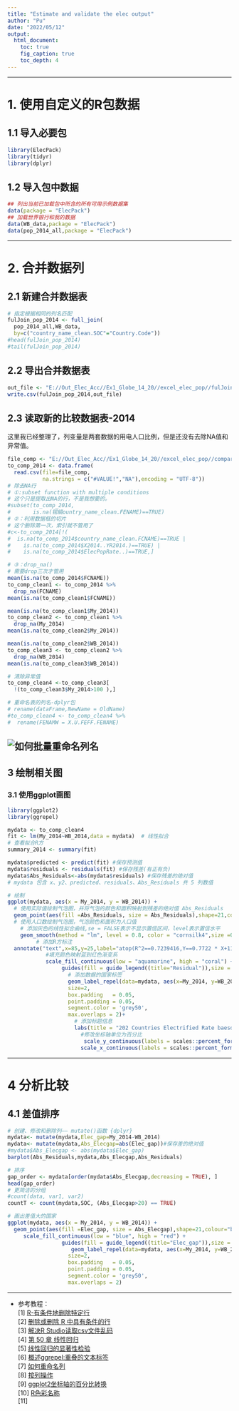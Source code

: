 ```yaml
---
title: "Estimate and validate the elec output"
author: "Pu"
date: "2022/05/12"
output: 
  html_document:
    toc: true
    fig_caption: true
    toc_depth: 4
---
```



---

# 1. 使用自定义的R包数据

## 1.1 导入必要包

```r
library(ElecPack)
library(tidyr)
library(dplyr)
```

## 1.2 导入包中数据


```r
## 列出当前已加载包中所含的所有可用示例数据集
data(package = "ElecPack")
## 加载世界银行和我的数据
data(WB_data,package = "ElecPack")
data(pop_2014_all,package = "ElecPack")
```

---

# 2. 合并数据列

## 2.1 新建合并数据表

```r
# 指定根据相同的列名匹配
fulJoin_pop_2014 <- full_join(
  pop_2014_all,WB_data,
  by=c("country_name_clean.SOC"="Country.Code")) 
#head(fulJoin_pop_2014)
#tail(fulJoin_pop_2014)

```

## 2.2 导出合并数据表
```R
out_file <- "E://Out_Elec_Acc//Ex1_Globe_14_20//excel_elec_pop//fulJoin_pop_2014.csv"
write.csv(fulJoin_pop_2014,out_file)
```

## 2.3 读取新的比较数据表-2014
这里我已经整理了，列变量是两套数据的用电人口比例，但是还没有去除NA值和异常值。
```R
file_comp <- "E://Out_Elec_Acc//Ex1_Globe_14_20//excel_elec_pop//compare_2014.csv"
to_comp_2014 <- data.frame(
  read.csv(file=file_comp,
           na.strings = c("#VALUE!","NA"),encoding = "UTF-8"))
# 除去NA行
# ①:subset function with multiple conditions
# 这个只是提取出NA的行，不是我想要的。
#subset(to_comp_2014,
#       is.na(锘縞ountry_name_clean.FENAME)==TRUE)
# ②：利用数据框的切片
# 这个删除第一次，索引就不管用了
#c<-to_comp_2014[!(
#  is.na(to_comp_2014$country_name_clean.FCNAME)==TRUE |
#    is.na(to_comp_2014$X2014..YR2014.)==TRUE) |
#    is.na(to_comp_2014$ElecPopRate..)==TRUE,]

# ③：drop_na()
# 需要drop三次才管用
mean(is.na(to_comp_2014$FCNAME))
to_comp_clean1 <- to_comp_2014 %>%
  drop_na(FCNAME)
mean(is.na(to_comp_clean1$FCNAME))

mean(is.na(to_comp_clean1$My_2014))
to_comp_clean2 <- to_comp_clean1 %>%
  drop_na(My_2014)
mean(is.na(to_comp_clean2$My_2014))

mean(is.na(to_comp_clean2$WB_2014))
to_comp_clean3 <- to_comp_clean2 %>%
  drop_na(WB_2014)
mean(is.na(to_comp_clean3$WB_2014))

# 清除异常值
to_comp_clean4 <-to_comp_clean3[
  !(to_comp_clean3$My_2014>100 ),]

# 重命名表的列名-dplyr包
# rename(dataFrame,NewName = OldName)
#to_comp_clean4 <- to_comp_clean4 %>%
#  rename(FENAMW = X.U.FEFF.FENAME)
```
![如何批量重命名列名](https://www.marsja.se/wp-content/uploads/2020/12/renaming_columns_in_R_dplyr.jpg "图片title")   
---

## 3 绘制相关图

### 3.1 使用ggplot画图

```R
library(ggplot2)
library(ggrepel)

mydata <- to_comp_clean4
fit <- lm(My_2014~WB_2014,data = mydata)  # 线性拟合
# 查看拟合R方
summary_2014 <- summary(fit)

mydata$predicted <- predict(fit) #保存预测值
mydata$residuals <- residuals(fit) #保存残差(有正有负)
mydata$Abs_Residuals<-abs(mydata$residuals) #保存残差的绝对值
# mydata 包含 x、y2、predicted、residuals、Abs_Residuals 共 5 列数值

# 绘制
ggplot(mydata, aes(x = My_2014, y = WB_2014)) +
  # 使用实际值绘制气泡图，并将气泡的颜色和面积映射到残差的绝对值 Abs_Residuals
  geom_point(aes(fill =Abs_Residuals, size = Abs_Residuals),shape=21,colour="black") +
  # 使用人口数绘制气泡图，气泡颜色和面积为人口值
    # 添加灰色的线性拟合曲线,se = FALSE表示不显示置信区间，level表示置信水平
    geom_smooth(method = "lm", level = 0.8, color = "cornsilk4",size =0.5) + 
         # 添加R方标注
  annotate("text",x=85,y=25,label="atop(R^2==0.7239416,Y==0.7722 * X+11.2056)",fontface = "bold",parse=TRUE,size = 3,colour = "brown1")+
            #填充颜色映射蓝到红色渐变系
            scale_fill_continuous(low = "aquamarine", high = "coral") + 
                 guides(fill = guide_legend((title="Residual")),size = guide_legend((title="Residual"))) +
                   # 添加数据的国家标签
                   geom_label_repel(data=mydata, aes(x=My_2014, y=WB_2014, label = SOC,fontface = "bold"),
                   size=2,
                   box.padding   = 0.05, 
                   point.padding = 0.05,
                   segment.color = 'grey50',
                   max.overlaps = 2)+
                     # 添加标题信息
                     labs(title = "202 Countries Electrified Rate baesd on median_pop")+
                       #修改坐标轴单位为百分比
                        scale_y_continuous(labels = scales::percent_format(scale = 1))+
                       scale_x_continuous(labels = scales::percent_format(scale = 1))
```

---

# 4 分析比较
## 4.1 差值排序
```R
# 创建、修改和删除列—— mutate()函数 {dplyr}
mydata<- mutate(mydata,Elec_gap=My_2014-WB_2014)
mydata<- mutate(mydata,Abs_Elecgap=abs(Elec_gap))#保存差的绝对值
#mydata$Abs_Elecgap <- abs(mydata$Elec_gap) 
barplot(Abs_Residuals,mydata,Abs_Elecgap,Abs_Residuals)

# 排序
gap_order <- mydata[order(mydata$Abs_Elecgap,decreasing = TRUE), ]
head(gap_order)
# 更简洁的分组
#count(data, var1, var2)
countT <- count(mydata,SOC, (Abs_Elecgap>20) == TRUE)

# 画出差值大的国家
ggplot(mydata, aes(x = My_2014, y = WB_2014)) +
  geom_point(aes(fill =Elec_gap, size = Abs_Elecgap),shape=21,colour="black")+
     scale_fill_continuous(low = "blue", high = "red") + 
                 guides(fill = guide_legend((title="Elec_gap")),size = guide_legend((title="Elec_gap")))+
                    geom_label_repel(data=mydata, aes(x=My_2014, y=WB_2014, label = SOC,fontface = "bold"),
                   size=2,
                   box.padding   = 0.05, 
                   point.padding = 0.05,
                   segment.color = 'grey50',
                   max.overlaps = 2)
```




---

* 参考教程：  
[1] [R-有条件地删除特定行](https://www.programmingr.com/examples/remove-na-rows-in-r/ "删除特定行")  
[2] [删除或删除 R 中具有条件的行](https://www.datasciencemadesimple.com/delete-or-drop-rows-in-r-with-conditions-2/ )  
[3] [解决R Studio读取csv文件乱码](https://blog.csdn.net/weixin_40501747/article/details/80207295)  
[4] [第 50 章 线性回归](https://bookdown.org/wangminjie/R4DS/tidystats-lm.html)  
[5] [线性回归的显著性检验](http://www.r-tutor.com/elementary-statistics/simple-linear-regression/significance-test-linear-regression)  
[6] [概述ggrepel:重叠的文本标签](https://ggrepel.slowkow.com/articles/examples.html)    
[7] [如何重命名列](https://www.marsja.se/how-to-rename-column-or-columns-in-r-with-dplyr/)  
[8] [按列操作](https://dplyr.tidyverse.org/articles/colwise.html)  
[9] [ggplot2坐标轴的百分比转换](https://thomasadventure.blog/zh/posts/ggplot2-percentage-scale/)  
[10] [R色彩名称](https://r-graph-gallery.com/42-colors-names.html)  
[11]
